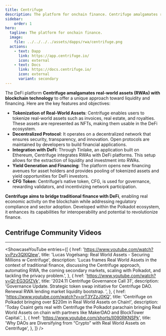 ```yaml
---
title: Centrifuge
description: The platform for onchain finance. Centrifuge amalgamates real-world assets (RWAs) with blockchain technology.
sidebar: 
    order: 1
hero:
  tagline: The platform for onchain finance.
  image: 
    file: ../../../../assets/dapps/rwa/centrifuge.png
  actions:
    - text: Dapp
      link: https://app.centrifuge.io/
      icon: external
    - text: Docs
      link: https://docs.centrifuge.io/
      icon: external
      variant: secondary
---
```



The DeFi platform **Centrifuge amalgamates real-world assets (RWAs) with blockchain technology** to offer a unique approach toward liquidity and financing. Here are the key features and objectives:
- **Tokenization of Real-World Assets**: Centrifuge enables users to tokenize real-world assets such as invoices, real estate, and royalties. These assets are represented as NFTs, making them usable in the DeFi ecosystem.
- **Decentralized Protocol**: It operates on a decentralized network that ensures security, transparency, and innovation. Open protocols are maintained by developers to build financial applications.
- **Integration with DeFi**: Through Tinlake, an application built on Ethereum, Centrifuge integrates RWAs with DeFi platforms. This setup allows for the extraction of liquidity and investment into RWAs.
- **Yield Generation and Financing**: The platform opens new financing avenues for asset holders and provides pooling of tokenized assets and yield opportunities for DeFi investors.
- **CFG Token**: Centrifuge’s native token, CFG, is used for governance, rewarding validators, and incentivizing network participation.

**Centrifuge aims to bridge traditional finance with DeFi**, enabling real economic activity on the blockchain while addressing regulatory compliance and sector adoption. Developed within the Polkadot ecosystem, it enhances its capabilities for interoperability and potential to revolutionize finance.

## Centrifuge Community Videos
------------
<ShowcaseYouTube
  entries={[
                                    {
      href: 'https://www.youtube.com/watch?v=Pzv3QXlQlew',
      title: 'Lucas Vogelsang: Real World Assets - Securing Millions w Centrifuge',
      description: 'Lucas frames Real World Assets in the context of traditional finance, discussing the Centrifuge approach, automating RWA, the coming secondary markets, scaling with Polkadot, and tackling the privacy problem.',
          },
              {
      href: 'https://www.youtube.com/watch?v=QI-EG3GfZVk',
      title: '2024.11 Centrifuge Governance Call 31',
      description: 'Governance Update. Strategic token swap initiative for Centrifuge DAO. Renewal RWA lending market liquidity bootstrap. ',
          },
              {
      href: 'https://www.youtube.com/watch?v=orT3YZzJ0KQ',
      title: 'Centrifuge on Polkadot bringing over $220m in Real World Assets on Chain!',
      description: 'Today Csaint gets real with Centrifuge the Polkadot parachain bringing Real World Assets on chain with partners like MakerDAO and BlockTower Capital.',
          },
                        {
      href: 'https://www.youtube.com/shorts/ll090RKNSPk',
      title: 'Why DAOs are Diversifying from “Crypto” with Real World Assets on Centrifuge',
          },
  ]} />